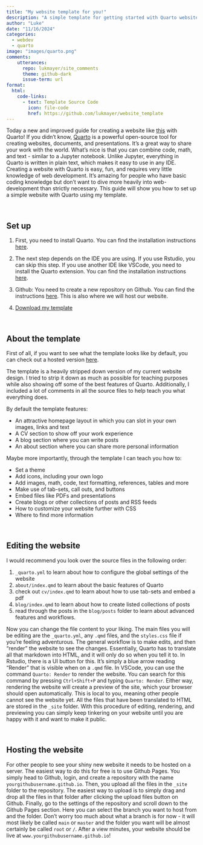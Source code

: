 ```yaml
---
title: "My website template for you!"
description: "A simple template for getting started with Quarto websites"
author: "Luke"
date: "11/16/2024"
categories:
  - webdev
  - quarto
image: "images/quarto.png"
comments:
    utterances:
      repo: lukmayer/site_comments
      theme: github-dark
      issue-term: url
format:
  html:
    code-links:
      - text: Template Source Code
        icon: file-code
        href: https://github.com/lukmayer/website_template
---
```


Today a new and improved guide for creating a website like [this](https://lukmayer.github.io/website_template_live/) with Quarto!
If you didn't know, [Quarto](https://quarto.org) is a powerful open-source tool for creating websites, documents, and presentations. 
It's a great way to share your work with the world. 
What's nice is that you can combine code, math, and text - similar to a Jupyter notebook. 
Unlike Jupyter, everything in Quarto is written in plain text, which makes it easy to use in any IDE. 
Creating a website with Quarto is easy, fun, and requires very little knowledge of web development. 
It's amazing for people who have basic coding knowledge but don't want to dive more heavily into web-development than strictly necessary. 
This guide will show you how to set up a simple website with Quarto using my template.

\

## Set up

1. First, you need to install Quarto. You can find the installation instructions [here](https://quarto.org/docs/getting-started/installation.html).

2. The next step depends on the IDE you are using. If you use Rstudio, you can skip this step. If you use another IDE like VSCode, you need to install the Quarto extension. You can find the installation instructions [here](https://quarto.org/docs/getting-started/installation.html).

3. Github: You need to create a new repository on Github. You can find the instructions [here](https://docs.github.com/en/get-started/quickstart/create-a-repo). This is also where we will host our website.

4. [Download my template](https://github.com/lukmayer/website_template/archive/refs/heads/master.zip)

\

## About the template

First of all, if you want to see what the template looks like by default, you can check out a hosted version [here](https://lukmayer.github.io/website_template_live/).

The template is a heavily stripped down version of my current website design. I tried to strip it down as much as possible for teaching purposes while also showing off some of the best features of Quarto. Additionally, I included a lot of comments in all the source files to help teach you what everything does.

By default the template features:

- An attractive homepage layout in which you can slot in your own images, links and text
- A CV section to show off your work experience
- A blog section where you can write posts
- An about section where you can share more personal information

Maybe more importantly, through the template I can teach you how to:

- Set a theme
- Add icons, including your own logo
- Add images, math, code, text formatting, references, tables and more
- Make use of tab-sets, call outs, and buttons
- Embed files like PDFs and presentations
- Create blogs or other collections of posts and RSS feeds
- How to customize your website further with CSS 
- Where to find more information

\

## Editing the website

I would recommend you look over the source files in the following order: 

1) `_quarto.yml` to learn about how to configure the global settings of the website
2) `about/index.qmd` to learn about the basic features of Quarto
3) check out `cv/index.qmd` to learn about how to use tab-sets and embed a pdf
4) `blog/index.qmd` to learn about how to create listed collections of posts
5) read through the posts in the `blog/posts` folder to learn about advanced features and workflows.

Now you can change the file content to your liking. 
The main files you will be editing are the `_quarto.yml`, any `.qmd` files, and the `styles.css` file if you're feeling adventurous. 
The general workflow is to make edits, and then "render" the website to see the changes. 
Essentially, Quarto has to translate all that markdown into HTML, and it will only do so when you tell it to. 
In Rstudio, there is a UI button for this. It's simply a blue arrow reading "Render" that is visible when on a `.qmd` file. 
In VSCode, you can use the command `Quarto: Render` to render the website. 
You can search for this command by pressing `Ctrl+Shift+P` and typing `Quarto: Render`. 
Either way, rendering the website will create a preview of the site, which your browser should open automatically. 
This is local to you, meaning other people cannot see the website yet. 
All the files that have been translated to HTML are stored in the `_site` folder. 
With this procedure of editing, rendering, and previewing you can simply keep tinkering on your website until you are happy with it and want to make it public. 

\

## Hosting the website

For other people to see your shiny new website it needs to be hosted on a server.
The easiest way to do this for free is to use Github Pages.
You simply head to Github, login, and create a repository with the name `yourgithubusername.github.io`.
Then, you upload all the files in the `_site` folder to the repository.
The easiest way to upload is to simply drag and drop all the files in that folder after clicking the upload files button on Github.
Finally, go to the settings of the repository and scroll down to the Github Pages section.
Here you can select the branch you want to host from and the folder.
Don't worry too much about what a branch is for now - it will most likely be called `main` or `master` and the folder you want will be almost certainly be called `root` or `/`.
After a view minutes, your website should be live at `www.yourgithubusername.github.io`!
